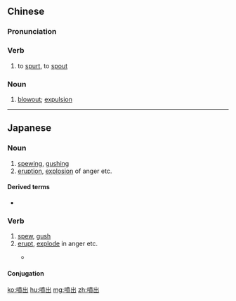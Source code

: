 {{also|喷出}}
==Chinese==
{{zh-forms|s=喷出}}

===Pronunciation===
{{zh-pron
|m=pēnchū
|h=pfs=phun-chhut
|cat=v,n
}}

===Verb===
{{zh-verb}}

# to [[spurt]], to [[spout]]

===Noun===
{{zh-noun}}

# [[blowout]]; [[expulsion]]

----

==Japanese==
{{ja-kanjitab|ふん|しゅつ|yomi=on}}

===Noun===
{{ja-noun|ふんしゅつ}}

# [[spewing]], [[gushing]]
# [[eruption]], [[explosion]] of anger etc.

====Derived terms====
* {{l/ja|噴出物}}

===Verb===
{{ja-verb-suru|ふんしゅつ}}

# [[spew]], [[gush]]
# [[erupt]], [[explode]] in anger etc.
#* {{RQ:Obama enzetsu}}
#*: {{ja-usex|同様のことがテュニジアで起こった。絶望に駆られた露店商の行動は、国中の人々が感じていた不満を'''噴出'''させた。|^どうよう の こと が ^テュニジア で おこった。 ^ぜつぼう に かられたろ てんしょう の こうどう は、 くにじゅう の ひとびと が かんじて いた ふまん を '''ふんしゅつ''' させた。|So it was in Tunisia, as that vendor’s act of desperation tapped into the frustration felt throughout the country.}}

====Conjugation====
{{ja-suru|ふんしゅつ}}

[[ko:噴出]]
[[hu:噴出]]
[[mg:噴出]]
[[zh:噴出]]
